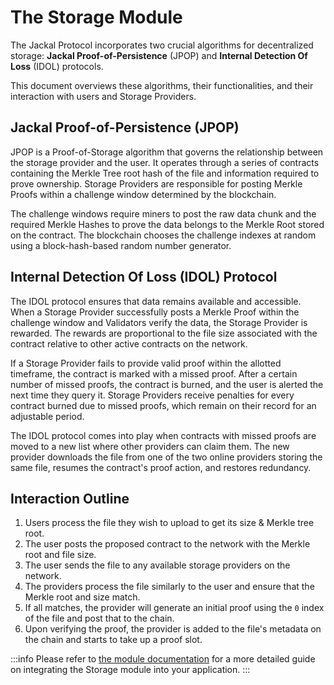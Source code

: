 # The Storage Module

The Jackal Protocol incorporates two crucial algorithms for decentralized storage: **Jackal Proof-of-Persistence** (JPOP) and **Internal Detection Of Loss** (IDOL) protocols.

This document overviews these algorithms, their functionalities, and their interaction with users and Storage Providers.

## Jackal Proof-of-Persistence (JPOP)

JPOP is a Proof-of-Storage algorithm that governs the relationship between the storage provider and the user. It operates through a series of contracts containing the Merkle Tree root hash of the file and information required to prove ownership. Storage Providers are responsible for posting Merkle Proofs within a challenge window determined by the blockchain.

The challenge windows require miners to post the raw data chunk and the required Merkle Hashes to prove the data belongs to the Merkle Root stored on the contract. The blockchain chooses the challenge indexes at random using a block-hash-based random number generator.

## Internal Detection Of Loss (IDOL) Protocol

The IDOL protocol ensures that data remains available and accessible. When a Storage Provider successfully posts a Merkle Proof within the challenge window and Validators verify the data, the Storage Provider is rewarded. The rewards are proportional to the file size associated with the contract relative to other active contracts on the network.

If a Storage Provider fails to provide valid proof within the allotted timeframe, the contract is marked with a missed proof. After a certain number of missed proofs, the contract is burned, and the user is alerted the next time they query it. Storage Providers receive penalties for every contract burned due to missed proofs, which remain on their record for an adjustable period.

The IDOL protocol comes into play when contracts with missed proofs are moved to a new list where other providers can claim them. The new provider downloads the file from one of the two online providers storing the same file, resumes the contract's proof action, and restores redundancy.

## Interaction Outline

1. Users process the file they wish to upload to get its size & Merkle tree root.
2. The user posts the proposed contract to the network with the Merkle root and file size.
3. The user sends the file to any available storage providers on the network.
4. The providers process the file similarly to the user and ensure that the Merkle root and size match.
5. If all matches, the provider will generate an initial proof using the `0` index of the file and post that to the chain.
6. Upon verifying the proof, the provider is added to the file's metadata on the chain and starts to take up a proof slot.


:::info
Please refer to [the module documentation](https://github.com/JackalLabs/canine-chain/blob/master/x/storage/README.md) for a more detailed guide on integrating the Storage module into your application.
:::